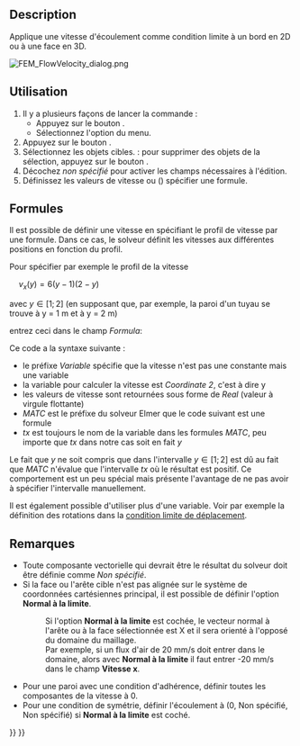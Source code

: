 <languages/>

{{Docnav/fr
|[[FEM_ConstraintInitialPressure/fr|Pression initiale]]
|[[FEM_ConstraintPlaneRotation/fr|Contrainte multi-points selon un plan]]
|[[FEM_Workbench/fr|Atelier FEM]]
|IconL=FEM_ConstraintInitialPressure.svg
|IconR=FEM_ConstraintPlaneRotation.svg
|IconC=Workbench_FEM.svg
}}

{{GuiCommandContainer
{{GuiCommand/fr
|Name=FEM ConstraintFlowVelocity
|Name/fr=FEM Vitesse d'écoulement comme condition limite
|MenuLocation=Modèle → Conditions limites de fluide → Vitesse d'écoulement comme condition limite
|Workbenches=[[FEM_Workbench/fr|FEM]]
|SeeAlso=[[FEM_ConstraintInitialFlowVelocity/fr|FEM Vitesse initiale d'écoulement]]
}}
{{GuiCommandFemInfo/fr
|Solvers=Elmer
}}
}}

<span id="Description"></span>
== Description ==

Applique une vitesse d'écoulement comme condition limite à un bord en 2D ou à une face en 3D.

[[File:FEM_FlowVelocity_dialog.png]]
{{Caption|Panneau des tâches de la vitesse d'écoulement comme condition limite FEM}}

<span id="Usage"></span>
==Utilisation==

# Il y a plusieurs façons de lancer la commande :
#* Appuyez sur le bouton {{Button|[[Image:FEM_ConstraintFlowVelocity.svg|16px]] [[FEM_ConstraintFlowVelocity/fr|Vitesse d'écoulement comme condition limite]]}}.
#* Sélectionnez l'option {{MenuCommand|Modèle → Conditions limites de fluide → [[Image:FEM_ConstraintFlowVelocity.svg|16px]] Vitesse d'écoulement comme condition limite}} du menu.
# Appuyez sur le bouton {{Button|Ajouter}}.
# Sélectionnez les objets cibles. {{Version/fr|1.1}} : pour supprimer des objets de la sélection, appuyez sur le bouton {{Button|Supprimer}}.
# Décochez ''non spécifié'' pour activer les champs nécessaires à l'édition.
# Définissez les valeurs de vitesse ou ({{Version/fr|0.21}}) spécifier une formule.

<span id="Formulas"></span>
==Formules==

{{Version/fr|0.21}}

Il est possible de définir une vitesse en spécifiant le profil de vitesse par une formule. Dans ce cas, le solveur définit les vitesses aux différentes positions en fonction du profil.

Pour spécifier par exemple le profil de la vitesse

<math>\quad
v_{x} (y)=6\left(y-1\right)\left(2-y\right)
</math>

avec <math>y\in[1;2]</math> (en supposant que, par exemple, la paroi d'un tuyau se trouve à y = 1 m et à y = 2 m)

entrez ceci dans le champ ''Formula'':</br>
{{incode| Variable Coordinate 2; Real MATC "6*(tx-1)*(2-tx)"}}

Ce code a la syntaxe suivante :
* le préfixe ''Variable'' spécifie que la vitesse n'est pas une constante mais une variable
* la variable pour calculer la vitesse est ''Coordinate 2'', c'est à dire y
* les valeurs de vitesse sont retournées sous forme de ''Real'' (valeur à virgule flottante)
* ''MATC'' est le préfixe du solveur Elmer que le code suivant est une formule
* ''tx'' est toujours le nom de la variable dans les formules ''MATC'', peu importe que ''tx'' dans notre cas soit en fait ''y''

Le fait que ''y'' ne soit compris que dans l'intervalle <math>y\in[1;2]</math> est dû au fait que ''MATC'' n'évalue que l'intervalle ''tx'' où le résultat est positif. Ce comportement est un peu spécial mais présente l'avantage de ne pas avoir à spécifier l'intervalle manuellement.

Il est également possible d'utiliser plus d'une variable. Voir par exemple la définition des rotations dans la [[FEM_ConstraintDisplacement/fr#Rotations|condition limite de déplacement]].

<span id="Notes"></span>
==Remarques==

* Toute composante vectorielle qui devrait être le résultat du solveur doit être définie comme ''Non spécifié''.
* Si la face ou l'arête cible n'est pas alignée sur le système de coordonnées cartésiennes principal, il est possible de définir l'option '''Normal à la limite'''.
*: Si l'option '''Normal à la limite''' est cochée, le vecteur normal à l'arête ou à la face sélectionnée est X et il sera orienté à l'opposé du domaine du maillage.
*: Par exemple, si un flux d'air de 20 mm/s doit entrer dans le domaine, alors avec '''Normal à la limite''' il faut entrer -20 mm/s dans le champ '''Vitesse x'''.

* Pour une paroi avec une condition d'adhérence, définir toutes les composantes de la vitesse à 0.
* Pour une condition de symétrie, définir l'écoulement à (0, Non spécifié, Non spécifié) si '''Normal à la limite''' est coché.


{{Docnav/fr
|[[FEM_ConstraintInitialPressure/fr|Pression initiale]]
|[[FEM_ConstraintPlaneRotation/fr|Contrainte multi-points selon un plan]]
|[[FEM_Workbench/fr|Atelier FEM]]
|IconL=FEM_ConstraintInitialPressure.svg
|IconR=FEM_ConstraintPlaneRotation.svg
|IconC=Workbench_FEM.svg
}}

{{FEM Tools navi{{#translation:}}}}
{{Userdocnavi{{#translation:}}}}
